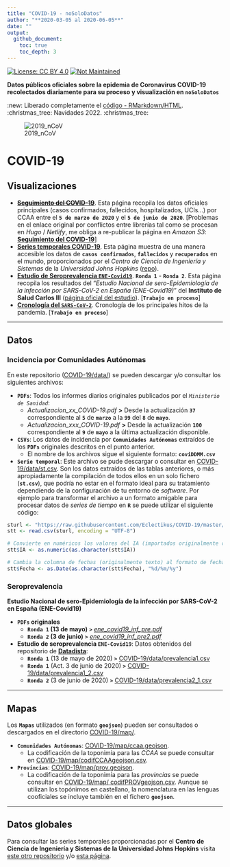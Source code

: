 ```yaml
---
title: "COVID-19 - noSoloDatos"
author: "**2020-03-05 al 2020-06-05**"
date: ""
output:
  github_document:
    toc: true
    toc_depth: 3
---
```


[![License: CC BY 4.0](https://img.shields.io/badge/License-CC%20BY%204.0-lightgrey.svg)](https://creativecommons.org/licenses/by/4.0/deed.es; target="_blank") [![Not Maintained](https://img.shields.io/badge/Maintenance%20Level-Not%20Maintained-yellow.svg)](https://gist.github.com/cheerfulstoic/d107229326a01ff0f333a1d3476e068d; target="_blank")

**Datos públicos oficiales sobre la epidemia de Coronavirus COVID-19 recolectados diariamente para su proceso y visualización en `noSoloDatos`**

:new: Liberado completamente el [código - RMarkdown/HTML](https://github.com/Eclectikus/COVID-19/tree/master/code). :christmas_tree:	 Navidades 2022. :christmas_tree:	

![2019_nCoV](https://github.com/Eclectikus/COVID-19/blob/master/img/2019_nCoV600x.png "2019_nCoV")

# COVID-19

## Visualizaciones

- <s>[**Seguimiento del COVID-19**](https://nosolodatos.netlify.com/es/covid19/coronavirus)</s>. Esta página recopila los datos oficiales principales (casos confirmados, fallecidos, hospitalizados, UCIs...) por CCAA entre el **`5 de marzo de 2020`** y el **`5 de junio de 2020`**. [Problemas en el enlace original por conflictos entre librerías tal como se procesan en *Hugo* / *Netlify*, me obliga a re-publicar la página en *Amazon S3*: [**Seguimiento del COVID-19**](https://nosolodatos.page.link/covid19)]
- [**Series temporales COVID-19**](https://eclectikus.github.io/jhutimeseries/). Esta página muestra de una manera accesible los datos de **`casos confirmados`**, **`fallecidos`** y **`recuperados`** en el mundo, proporcionados por el *Centro de Ciencia de Ingeniería y Sistemas* de la *Universidad Johns Hopkins* ([repo](https://github.com/CSSEGISandData/COVID-19)).
- [**Estudio de Seroprevalencia `ENE-Covid19`**](https://nosolodatos.netlify.app/es/covid19/seroprev). **`Ronda 1`** - **`Ronda 2`**. Esta página recopila los resultados del "*Estudio Nacional de sero-Epidemiología de la infección por SARS-CoV-2 en España (ENE-Covid19)*" del **Instituto de Salud Carlos III** ([página oficial del estudio](https://portalcne.isciii.es/enecovid19/)). [**`Trabajo en proceso`**]
- [**Cronología del `SARS-CoV-2`**](https://nosolodatos.netlify.app/es/covid19/crono). Cronología de los principales hitos de la pandemia. [**`Trabajo en proceso`**]

---

## Datos

### Incidencia por Comunidades Autónomas

En este repositorio ([COVID-19/data/](https://github.com/Eclectikus/COVID-19/tree/master/data)) se pueden descargar y/o consultar los siguientes archivos:

- **`PDFs`**: Todos los informes diarios originales publicados por el *`Ministerio de Sanidad`*:
  - *Actualizacion_xx_COVID-19.pdf* **>**  Desde la actualización **`37`** correspondiente al **`5`** de **`marzo`** a la **`99`** del **`8`** de **`mayo`**.
  - *Actualizacion_xxx_COVID-19.pdf* **>**  Desde la actualización **`100`** correspondiente al **`9`** de **`mayo`** a la última actualización disponible.

- **`CSVs`**: Los datos de incidencia por **`Comunidades Autónomas`** extraídos de los **`PDFs`** originales descritos en el punto anterior.
  - El nombre de los archivos sigue el siguiente formato: **`coviDDMM.csv`**

- **`Serie temporal`**: Este archivo se pude descargar o consultar en [COVID-19/data/st.csv](https://github.com/Eclectikus/COVID-19/blob/master/data/st.csv). Son los datos extraídos de las tablas anteriores, o más apropiadamente la compilación de todos ellos en un solo fichero (**`st.csv`**), que podría no estar en el formato ideal para su tratamiento dependiendo de la configuración de tu entorno de *software*. Por ejemplo para transformar el archivo a un formato amigable para procesar datos de *series de tiempo* en **`R`** se puede utilizar el siguiente código:

~~~~R
sturl <- "https://raw.githubusercontent.com/Eclectikus/COVID-19/master/data/st.csv"
stt <- read.csv(sturl, encoding = "UTF-8")

# Convierte en numéricos los valores del IA (importados originalmente como texto):
stt$IA <- as.numeric(as.character(stt$IA))

# Cambia la columna de fechas (originalmente texto) al formato de fecha utilizado por R:
stt$Fecha <- as.Date(as.character(stt$Fecha), "%d/%m/%y")

~~~~

### Seroprevalencia

**Estudio Nacional de sero-Epidemiología de la infección por SARS-CoV-2 en España (ENE-Covid19)**

- **`PDFs` originales**
  - **`Ronda 1` (13 de mayo)** **`>`** [*ene_covid19_inf_pre.pdf*](https://github.com/Eclectikus/COVID-19/blob/master/data/ene_covid19_inf_pre.pdf)
  - **`Ronda 2` (3 de junio)** **`>`** [*ene_covid19_inf_pre2.pdf*](https://github.com/Eclectikus/COVID-19/blob/master/data/ene_covid19_inf_pre2.pdf)

- **Estudio de seroprevalencia `ENE-Covid19`**: Datos obtenidos del repositorio de [**Datadista**](https://github.com/datadista/datasets/tree/master/COVID%2019):  
  - **`Ronda 1`** (13 de mayo de 2020) **`>`** [COVID-19/data/prevalencia1.csv](https://github.com/Eclectikus/COVID-19/blob/master/data/prevalencia1.csv)
  - **`Ronda 1`** (Act. 3 de junio de 2020) **`>`** [COVID-19/data/prevalencia1_2.csv](https://github.com/Eclectikus/COVID-19/blob/master/data/prevalencia1_2.csv)
  - **`Ronda 2`** (3 de junio de 2020) **`>`** [COVID-19/data/prevalencia2_1.csv](https://github.com/Eclectikus/COVID-19/blob/master/data/prevalencia2_1.csv)

---

## Mapas

Los **`Mapas`** utilizados (en formato **`geojson`**) pueden ser consultados o descargados en el directorio [COVID-19/map/](https://github.com/Eclectikus/COVID-19/tree/master/map).

- **`Comunidades Autónomas`**: [COVID-19/map/ccaa.geojson](https://github.com/Eclectikus/COVID-19/blob/master/map/ccaa.geojson).
  - La codificación de la toponimia para las *CCAA* se puede consultar en [COVID-19/map/codifCCAAgeojson.csv](https://github.com/Eclectikus/COVID-19/blob/master/map/codifCCAAgeojson.csv).
- **`Provincias`**: [COVID-19/map/prov.geojson](https://github.com/Eclectikus/COVID-19/blob/master/map/prov.geojson).
  - La codificación de la toponimia para las *provincias* se puede consultar en [COVID-19/map/ 	codifPROVgeojson.csv](https://github.com/Eclectikus/COVID-19/blob/master/map/codifPROVgeojson.csv). Aunque se utilizan los topónimos en castellano, la nomenclatura en las lenguas cooficiales se incluye también en el fichero **`geojson`**.

---

## Datos globales

Para consultar las series temporales proporcionadas por el **Centro de Ciencia de Ingeniería y Sistemas de la Universidad Johns Hopkins** visita [este otro repositorio](https://github.com/Eclectikus/jhutimeseries) y/o [esta página](https://eclectikus.github.io/jhutimeseries/).
